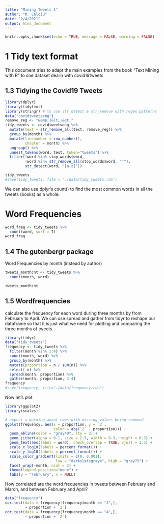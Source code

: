 ```yaml
---
title: "Mining Tweets 1"
author: "M. Calciu"
date: "2/4/2021"
output: html_document
---
```


```r
knitr::opts_chunk$set(echo = TRUE, message = FALSE, warning = FALSE)
```


# 1 Tidy text format  {#tidytext}
This document tries to adapt the main examples from the book "Text Mining with R" to one dataset dealin with covid19tweets

## 1.3 Tidying the Covid19 Tweets {#tidycovid} 


```r
library(dplyr)
library(tidytext)
library(stringr) # to use str_detect & str_remove with regex patterns
data("covidtweetseng")
remove_reg <- "&amp;|&lt;|&gt;" 
tidy_tweets <- covidtweetseng %>%
  mutate(text = str_remove_all(text, remove_reg)) %>%
  group_by(month) %>%
  mutate(linenumber = row_number(),
         chapter = month) %>%
  ungroup() %>%
  unnest_tokens(word, text, token="tweets") %>%
  filter(!word %in% stop_words$word,
         !word %in% str_remove_all(stop_words$word, "'"),
         str_detect(word, "[a-z]"))

tidy_tweets
#save(tidy_tweets, file = "./data/tidy_tweets.rda")
```

We can also use dplyr’s count() to find the most common words in all the tweets (books) as a whole.

# Word Frequencies
```r
word_freq <- tidy_tweets %>%
  count(word, sort = T)
word_freq
```

## 1.4 The gutenbergr package

Word Frequencies by month (instead by author)

```r
tweets_monthcnt <- tidy_tweets %>%
  count(month, word)

tweets_monthcnt
```

## 1.5 Wordfrequencies
calculate the frequency for each word during three months by from February to April. We can use spread and gather from tidyr to reshape our dataframe so that it is just what we need for plotting and comparing the three months of tweets.

```r
library(tidyr)
data("tidy_tweets")
frequency <- tidy_tweets %>%
  filter(month %in% 2:4) %>%
  count(month, word) %>%
  group_by(month) %>%
  mutate(proportion = n / sum(n)) %>% 
  select(-n) %>% 
  spread(month, proportion) %>% 
  gather(month, proportion, 3:4)
frequency
#save(frequency, file="./data/frequency.rda")
```
Now let's plot

```r
library(ggplot2)
library(scales)

# expect a warning about rows with missing values being removed
ggplot(frequency, aes(x = proportion, y = `2`, 
                      color = abs(`2` - proportion))) +
  geom_abline(color = "gray40", lty = 2) +
  geom_jitter(alpha = 0.1, size = 2.5, width = 0.3, height = 0.3) +
  geom_text(aes(label = word), check_overlap = TRUE, vjust = 1.5) +
  scale_x_log10(labels = percent_format()) +
  scale_y_log10(labels = percent_format()) +
  scale_color_gradient(limits = c(0, 0.001), 
                       low = "darkslategray4", high = "gray75") +
  facet_wrap(~month, ncol = 2) +
  theme(legend.position="none") +
  labs(y = "February", x = NULL)
```
How correlated are the word frequencies in tweets between February and March, and between February and April?

```r
data("frequency")
cor.test(data = frequency[frequency$month == "3",],
         ~ proportion + `2`)
cor.test(data = frequency[frequency$month == "4",], 
         ~ proportion + `2`)
```

